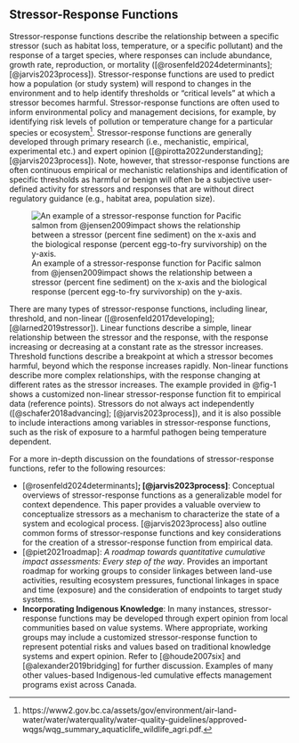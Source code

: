 ## Stressor-Response Functions

Stressor-response functions describe the relationship between a specific stressor (such as habitat loss, temperature, or a specific pollutant) and the response of a target species, where responses can include abundance, growth rate, reproduction, or mortality ([@rosenfeld2024determinants]; [@jarvis2023process]). Stressor-response functions are used to predict how a population (or study system) will respond to changes in the environment and to help identify thresholds or "critical levels" at which a stressor becomes harmful. Stressor-response functions are often used to inform environmental policy and management decisions, for example, by identifying risk levels of pollution or temperature change for a particular species or ecosystem[^02_stressor_response-1]. Stressor-response functions are generally developed through primary research (i.e., mechanistic, empirical, experimental etc.) and expert opinion ([@pirotta2022understanding]; [@jarvis2023process]). Note, however, that stressor-response functions are often continuous empirical or mechanistic relationships and identification of specific thresholds as harmful or benign will often be a subjective user-defined activity for stressors and responses that are without direct regulatory guidance (e.g., habitat area, population size).

[^02_stressor_response-1]: https://www2.gov.bc.ca/assets/gov/environment/air-land-water/water/waterquality/water-quality-guidelines/approved-wqgs/wqg_summary_aquaticlife_wildlife_agri.pdf.

![An example of a stressor-response function for Pacific salmon from @jensen2009impact shows the relationship between a stressor (percent fine sediment) on the x-axis and the biological response (percent egg-to-fry survivorship) on the y-axis.](assets/images/image005.png){#fig-1}

There are many types of stressor-response functions, including linear, threshold, and non-linear ([@rosenfeld2017developing]; [@larned2019stressor]). Linear functions describe a simple, linear relationship between the stressor and the response, with the response increasing or decreasing at a constant rate as the stressor increases. Threshold functions describe a breakpoint at which a stressor becomes harmful, beyond which the response increases rapidly. Non-linear functions describe more complex relationships, with the response changing at different rates as the stressor increases. The example provided in @fig-1 shows a customized non-linear stressor-response function fit to empirical data (reference points). Stressors do not always act independently ([@schafer2018advancing]; [@jarvis2023process]), and it is also possible to include interactions among variables in stressor-response functions, such as the risk of exposure to a harmful pathogen being temperature dependent.

For a more in-depth discussion on the foundations of stressor-response functions, refer to the following resources:

-   [@rosenfeld2024determinants]**; [@jarvis2023process]**: Conceptual overviews of stressor-response functions as a generalizable model for context dependence. This paper provides a valuable overview to conceptualize stressors as a mechanism to characterize the state of a system and ecological process. [@jarvis2023process] also outline common forms of stressor-response functions and key considerations for the creation of a stressor-response function from empirical data.
-   [@piet2021roadmap]: *A roadmap towards quantitative cumulative impact assessments: Every step of the way*. Provides an important roadmap for working groups to consider linkages between land-use activities, resulting ecosystem pressures, functional linkages in space and time (exposure) and the consideration of endpoints to target study systems.
-   **Incorporating Indigenous Knowledge**: In many instances, stressor-response functions may be developed through expert opinion from local communities based on value systems. Where appropriate, working groups may include a customized stressor-response function to represent potential risks and values based on traditional knowledge systems and expert opinion. Refer to [@houde2007six] and [@alexander2019bridging] for further discussion. Examples of many other values-based Indigenous-led cumulative effects management programs exist across Canada.
